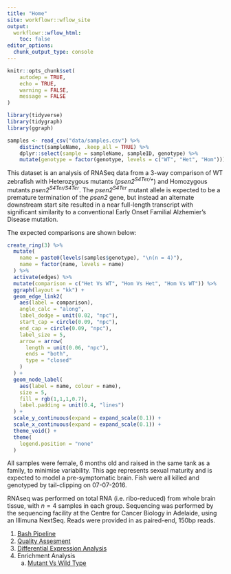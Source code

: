 ```yaml
---
title: "Home"
site: workflowr::wflow_site
output:
  workflowr::wflow_html:
    toc: false
editor_options:
  chunk_output_type: console
---
```


```r
knitr::opts_chunk$set(
    autodep = TRUE,
	echo = TRUE,
	warning = FALSE,
	message = FALSE
)
```

```r
library(tidyverse)
library(tidygraph)
library(ggraph)
```

```r
samples <- read_csv("data/samples.csv") %>%
    distinct(sampleName, .keep_all = TRUE) %>%
    dplyr::select(sample = sampleName, sampleID, genotype) %>%
    mutate(genotype = factor(genotype, levels = c("WT", "Het", "Hom")))
```

This dataset is an analysis of RNASeq data from a 3-way comparison of WT zebrafish with Heterozygous mutants (*psen2^S4Ter/+^*) and Homozygous mutants *psen2^S4Ter/S4Ter^*.
The *psen2^S4Ter^* mutant allele is expected to be a premature termination of the *psen2* gene, but instead an alternate downstream start site resulted in a near full-length transcript with significant similarity to a conventional Early Onset Familial Alzhemier's Disease mutation.

The expected comparisons are shown below:

```r
create_ring(3) %>% 
  mutate(
    name = paste0(levels(samples$genotype), "\n(n = 4)"),
    name = factor(name, levels = name)
  ) %>% 
  activate(edges) %>%
  mutate(comparison = c("Het Vs WT", "Hom Vs Het", "Hom Vs WT")) %>% 
  ggraph(layout = "kk") + 
  geom_edge_link2(
    aes(label = comparison),
    angle_calc = "along",
    label_dodge = unit(0.02, "npc"),
    start_cap = circle(0.09, "npc"),
    end_cap = circle(0.09, "npc"),
    label_size = 5,
    arrow = arrow(
      length = unit(0.06, "npc"),
      ends = "both", 
      type = "closed"
    )
  ) +
  geom_node_label(
    aes(label = name, colour = name),
    size = 5,
    fill = rgb(1,1,1,0.7),
    label.padding = unit(0.4, "lines")
  ) + 
  scale_y_continuous(expand = expand_scale(0.1)) +
  scale_x_continuous(expand = expand_scale(0.1)) +
  theme_void() +
  theme(
    legend.position = "none"
  ) 
```

All samples were female, 6 months old and raised in the same tank as a family, to minimise variability.
This age represents sexual maturity and is expected to model a pre-symptomatic brain.
Fish were all killed and genotyped by tail-clipping on 07-07-2016.

RNAseq was performed on total RNA (i.e. ribo-reduced) from whole brain tissue, with $n=4$ samples in each group.
Sequencing was performed by the sequencing facility at the Centre for Cancer Biology in Adelaide, using an Illimuna NextSeq.
Reads were provided in as paired-end, 150bp reads.

1. [Bash Pipeline](0_bashPipeline.html)
2. [Quality Assesment](1_QC.html)
3. [Differential Expression Analysis](2_DifferentialExpression.html)
4. Enrichment Analysis
    a. [Mutant Vs Wild Type](3_Enrichment_MutantVsWT.html)